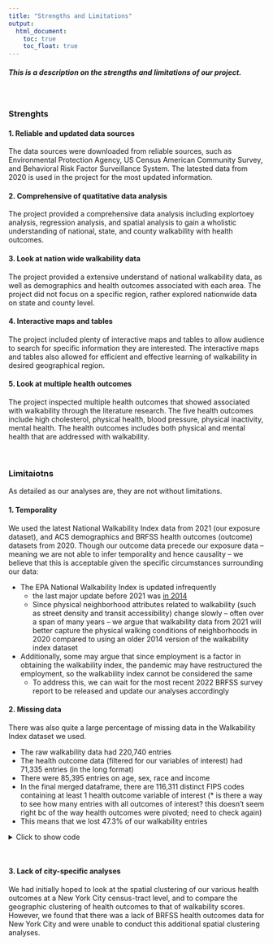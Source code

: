 ```yaml
---
title: "Strengths and Limitations"
output: 
  html_document:
    toc: true
    toc_float: true
---
```


<style>
div.blue { background-color:aliceblue; border-radius: 5px; padding: 20px;}
</style>
<div class = "blue">

##### This is a description on the strengths and limitations of our project. 

</div>

<br>

### Strenghts

#### 1. Reliable and updated data sources
The data sources were downloaded from reliable sources, such as Environmental Protection Agency, US Census American Community Survey, and Behavioral Risk Factor Surveillance System. The latested data from 2020 is used in the project for the most updated information.

#### 2. Comprehensive of quatitative data analysis
The project provided a comprehensive data analysis including explortoey analysis, regression analysis, and spatial analysis to gain a wholistic understanding of national, state, and county walkability with health outcomes. 

#### 3. Look at nation wide walkability data
The project provided a extensive understand of national walkability data, as well as demographics and health outcomes associated with each area. The project did not focus on a specific region, rather explored nationwide data on state and county level. 

#### 4. Interactive maps and tables
The project included plenty of interactive maps and tables to allow audience to search for specific information they are interested. The interactive maps and tables also allowed for efficient and effective learning of walkability in desired geographical region. 

#### 5. Look at multiple health outcomes
The project inspected multiple health outcomes that showed associated with walkability through the literature research. The five health outcomes include high cholesterol, physical health, blood pressure, physical inactivity, mental health. The health outcomes includes both physical and mental health that are addressed with walkability.

<br>

### Limitaiotns
As detailed as our analyses are, they are not without limitations.

#### 1. Temporality

We used the latest National Walkability Index data from 2021 (our exposure dataset), and ACS demographics and BRFSS health outcomes (outcome) datasets from 2020. Though our outcome data precede our exposure data -- meaning we are not able to infer temporality and hence causality -- we believe that this is acceptable given the specific circumstances surrounding our data:

* The EPA National Walkability Index is updated infrequently
  * the last major update before 2021 was [in 2014](https://www.epa.gov/sites/default/files/2021-06/documents/epa_sld_3.0_technicaldocumentationuserguide_may2021.pdf)
  * Since physical neighborhood attributes related to walkability (such as street density and transit accessibility) change slowly -- often over a span of many years -- we argue that walkability data from 2021 will better capture the physical walking conditions of neighborhoods in 2020 compared to using an older 2014 version of the walkability index dataset
* Additionally, some may argue that since employment is a factor in obtaining the walkability index, the pandemic may have restructured the employment, so the walkability index cannot be considered the same
  * To address this, we can wait for the most recent 2022 BRFSS survey report to be released and update our analyses accordingly
  
#### 2. Missing data

There was also quite a large percentage of missing data in the Walkability Index dataset we used.

* The raw walkability data had 220,740 entries
* The health outcome data (filtered for our variables of interest) had 71,335 entries (in the long format)
* There were 85,395 entries on age, sex, race and income
* In the final merged dataframe, there are 116,311 distinct FIPS codes containing at least 1 health outcome variable of interest (* is there a way to see how many entries with all outcomes of interest? this doesn't seem right bc of the way health outcomes were pivoted; need to check again)
* This means that we lost 47.3% of our walkability entries

<details>
  <summary>Click to show code</summary>
  
```r
# Amy's attempt at extracting data points with complete data
# merge_final = read_csv("./data/merge_final.csv")
# merge_final %>% 
#   separate(name, c("census_tract", "county", "state"), sep = ", ") %>% 
#   drop_na(state) %>% 
#   select(fips, nat_walk_ind,sex_male, sex_female, age_18plus, median_income, percent_race, measure_id, data_value, county) %>% 
#   group_by(county) %>% 
#   drop_na(measure_id) %>% 
#   summarize(n = length(unique(measure_id))) %>% 
#   filter(n>=5)
#   drop_na() %>% 
#   View()
#   distinct(county)
```

</details>
<br>

#### 3. Lack of city-specific analyses

We had initially hoped to look at the spatial clustering of our various health outcomes at a New York City census-tract level, and to compare the geographic clustering of health outcomes to that of walkability scores. However, we found that there was a lack of BRFSS health outcomes data for New York City and were unable to conduct this additional spatial clustering analyses.
